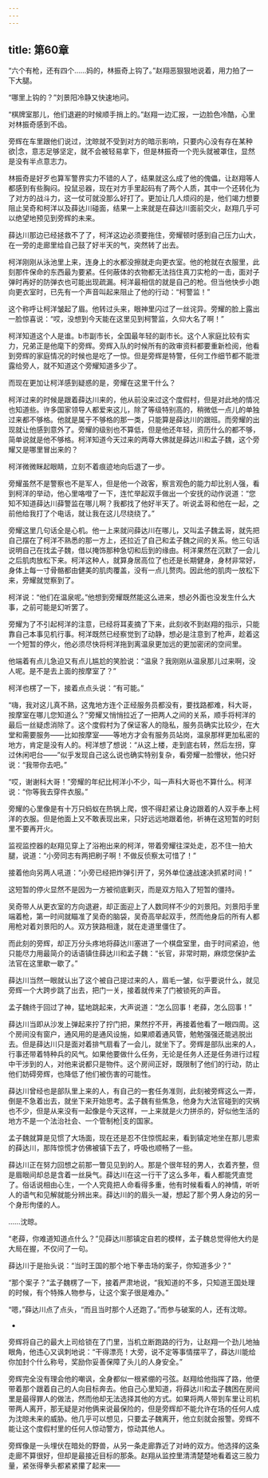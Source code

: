 ```yaml
---
---
---
```

title: 第60章
---



“六个有枪，还有四个……妈的，林振奇上钩了。”赵翔恶狠狠地说着，用力拍了一下大腿。

“哪里上钩的？”刘景阳冷静又快速地问。

“棋牌室那儿，他们退避的时候顺手捎上的。”赵翔一边汇报，一边脸色冷酷，心里对林振奇感到不齿。

旁辉在车里跟他们说过，沈晾就不受到对方的暗示影响，只要内心没有存在某种欲|念，意志足够坚定，就不会被轻易拿下，但是林振奇一个兜头就被罩住，显然是没有半点意志力。

林振奇是好歹也算军警界实力不错的人了，结果就这么成了他的傀儡，让赵翔等人都感到有些胸闷。投鼠忌器，现在对方手里起码有了两个人质，其中一个还转化为了对方的战斗力，这一仗可就没那么好打了。更加让几人烦闷的是，他们竭力想要阻止吴奇和柯洋以及薛达川碰面，结果一上来就是在薛达川面前交火，赵翔几乎可以绝望地预见到旁辉的未来。

薛达川那边已经拯救不了了，柯洋这边必须要拖住，旁耀顿时感到自己压力山大，在一旁的走廊里给自己鼓了好半天的气，突然转了出去。

柯洋刚刚从泳池里上来，连身上的水都没擦就走向更衣室。他的枪就在衣服里，此刻那件保命的东西最为要紧。任何蔽体的衣物都无法挡住真刀实枪的一击，面对子弹时再好的防弹衣也可能出现疏漏。柯洋最相信的就是自己的枪。但当他快步小跑向更衣室时，已先有一个声音叫起来阻止了他的行动：“柯警监！”

这个称呼让柯洋皱起了眉。他转过头来，眼神里闪过了一丝诧异。旁耀的脸上露出一脸惊喜说：“哎，没想到今天能在这里见到柯警监，久仰大名了啊！”

柯洋知道这个人是谁。b市副市长，全国最年轻的副市长。这个人家庭比较有实力，兄弟正是他麾下的旁辉。旁辉入队的时候所有的政审资料都要重新检阅，他看到旁辉的家庭情况的时候也是吃了一惊。但是旁辉是特警，任何工作细节都不能泄露给旁人，就不知道这个旁耀知道多少了。

而现在更加让柯洋感到疑惑的是，旁耀在这里干什么？

柯洋过来的时候是跟着薛达川来的，他从前没来过这个度假村，但是对此地的情况也知道些。许多国家领导人都爱来这儿，除了等级特别高的，稍微低一点儿的单独过来都不够格。他就是属于不够格的那一类，只能算是薛达川的跟班。而旁耀的出现就让他感到意外了。旁耀的级别也不算低，但是他还年轻，资历什么的都不够，简单说就是他不够格。柯洋知道今天过来的两尊大佛就是薛达川和孟子魏，这个旁耀又是哪里冒出来的？

柯洋微微眯起眼睛，立刻不着痕迹地向后退了一步。

旁耀虽然不是警察也不是军人，但是他一个政客，察言观色的能力却比别人强，看到柯洋的举动，他心里咯噔了一下，连忙举起双手做出一个安抚的动作说道：“您知不知道薛达川薛警监在哪儿啊？我都找了他好半天了。听说孟哥和他在一起，之前他给我打了个电话，就让我在这儿尽绕绕了。”

旁耀这里几句话全是心机。他一上来就问薛达川在哪儿，又叫孟子魏孟哥，就先把自己摆在了柯洋不熟悉的那一方上，还拉近了自己和孟子魏之间的关系。他三句话说明自己在找孟子魏，借以掩饰那种急切和后到的缘由。柯洋果然在沉默了一会儿之后肌肉放松下来。柯洋这种人，就算身居高位了也还是长期健身，身材非常好，身体上每一寸骨骼都由健美的肌肉覆盖，没有一点儿赘肉。因此他的肌肉一放松下来，旁耀就觉察到了。

柯洋说：“他们在温泉呢。”他想到旁耀既然能这么进来，想必外面也没发生什么大事，之前可能是幻听罢了。

旁耀为了不引起柯洋的注意，已经将耳麦摘了下来，此刻收不到赵翔的指示，只能靠自己本事见机行事。柯洋既然已经察觉到了动静，想必是注意到了枪声，趁着这一个短暂的停火，他必须尽快将柯洋拖到离温泉更加远的更加密闭的空间里。

他端着有点儿急迫又有点儿尴尬的笑脸说：“温泉？我刚刚从温泉那儿过来啊，没人呢。是不是去上面的按摩室了？”

柯洋也楞了一下，接着点点头说：“有可能。”

“嗨，我对这儿真不熟，这鬼地方连个正经服务员都没有，要找路都难，科大哥，按摩室在哪儿您知道么？”旁耀又悄悄拉近了一把两人之间的关系，顺手将柯洋的最后一丝疑虑消除了。这个度假村为了保证客人的隐私，服务员确实比较少，在大堂和需要服务——比如按摩室——等地方才会有服务员站岗，温泉那样更加私密的地方，肯定是没有人的。柯洋想了想说：“从这上楼，走到底右转，然后左拐，穿过休闲吧台——”似乎发现自己这么说也确实特别复杂，看旁耀一脸懵状，他只好说：“我带你去吧。”

“哎，谢谢科大哥！”旁耀的年纪比柯洋小不少，叫一声科大哥也不算什么。柯洋说：“你等我去穿件衣服。”

旁耀的心里像是有十万只蚂蚁在热锅上爬，恨不得赶紧让身边跟着的人双手奉上柯洋的衣服。但是他面上又不敢表现出来，只好远远地跟着他，祈祷在这短暂的时刻里不要再开火。

监视监控器的赵翔见穿上了浴袍出来的柯洋，带着旁耀往深处走，忍不住一拍大腿，说道：“小旁同志有两把刷子啊！不做反侦察太可惜了！”

接着他向另两人吼道：“小旁已经把炸弹引开了，另外单位速战速决抓紧时间！”

这短暂的停火显然不是因为一方被彻底剿灭，而是双方陷入了短暂的僵持。

吴奇带人从更衣室的方向退避，却正面迎上了人数同样不少的刘景阳。刘景阳手里端着枪，第一时间就瞄准了吴奇的脑袋，吴奇高举起双手，然而他身后的所有人都用枪对着刘景阳的人。双方狭路相逢，就在走道里僵住了。

而此刻的旁辉，却正万分头疼地将薛达川塞进了一个棋盘室里，由于时间紧迫，他只能尽力用最简介的话语镇住薛达川和孟子魏：“长官，非常时期，麻烦您保护孟法官在这里歇一歇了。”

薛达川当然一眼就认出了这个被自己提过来的人，眉毛一皱，似乎要说什么，就见旁辉一个大跨步跳了出去，把门一关，接着就传来了门被锁死的声音。

孟子魏终于回过了神，猛地跳起来，大声说道：“怎么回事！老薛，怎么回事！”

薛达川当即从沙发上弹起来拧了拧门把，果然拧不开，再接着他看了一眼四周。这个房间没有窗户，通风用的是通风设施，如果顺着通风管，勉勉强强还能逃脱出去。但是薛达川只是面对着排气扇看了一会儿，就坐下了。旁辉是部队出来的人，行事还带着特种兵的风气。如果他要做什么任务，无论是任务人还是任务进行过程中干涉到的人，对他来说都只是物件。这个房间正好，既限制了他们的行动，防止他们妨碍旁辉，也降低了他们被伤害的可能性。

薛达川曾经也是部队里上来的人，有自己的一套任务准则，此刻被旁辉这么一弄，倒是不急着出去，就坐下来开始思考。孟子魏有些焦急，他身为大法官碰到的灾祸也不少，但是从来没有一起像是今天这样，一上来就是火力拼杀的，好似他生活的地方不是一个法治社会、一个管制枪|支的国家。

孟子魏就算是见惯了大场面，现在还是忍不住惊慌起来，看到镇定地坐在那儿思索的薛达川，那阵惊慌才仿佛被镇下去了，呼吸也顺畅了一些。

薛达川正在努力回想之前那一瞥见见到的人。那是个很年轻的男人，衣着齐整，但是眉眼间却总是含着一丝戾气。薛达川在这一行干了这么多年，看人都能凭直觉了。俗话说相由心生，一个人究竟把人命看得多重，他有时候看看人的神情，听听人的语气和见解就能分辨出来。薛达川的的眉头一凝，想起了那个男人身边的另一个身形佝偻的人。

……沈晾。

“老薛，你难道知道点什么？”见薛达川那镇定自若的模样，孟子魏总觉得他大约是大局在握，不仅问了一句。

薛达川于是抬头说：“当时王国的那个地下拳击场的案子，你知道多少？”

“那个案子？”孟子魏楞了一下，接着严肃地说，“我知道的不多，只知道王国处理的时候，有个特殊人物参与，让这个案子很是难办。”

“嗯，”薛达川点了点头，“而且当时那个人还跑了。”而参与破案的人，还有沈晾。

-

旁辉将自己的最大上司给锁在了门里，当机立断跑路的行为，让赵翔一个劲儿地抽眼角，他违心又讽刺地说：“干得漂亮！大旁，说不定等事情摆平了，薛达川能给你加封个什么称号，奖励你妥善保障了头儿的人身安全。”

旁辉完全没有理会他的嘲讽，全身都似一根紧绷的弓弦。赵翔给他指挥了路，他便带着那个跟着自己的人向目标奔去。他自己心里知道，将薛达川和孟子魏困在房间里是最得罪人的做法，然而他却无法选择其他的方式。如果将两人带到车里让司机带两人离开，那无疑是对他俩来说最保险的，但是旁辉却不能允许在场的任何人成为沈晾未来的威胁。他几乎可以想见，只要孟子魏离开，他立刻就会报警。旁辉不能让这个度假村里的任何人惊动警方，惊动其他人。

旁辉像是一头埋伏在暗处的野兽，从另一条走廊靠近了对峙的双方。他选择的这条走廊不算很好，但却是最接近目标的那条。赵翔从监控里清清楚楚地看着这三股力量，紧张得拳头都紧紧攥了起来——